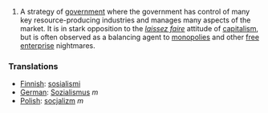 #A strategy of [[government]] where the government has control of many key resource-producing industries and manages many aspects of the market.  It is in stark opposition to the ''[[laissez faire]]'' attitude of [[capitalism]], but is often observed as a balancing agent to [[monopoly|monopolies]] and other [[free enterprise]] nightmares.

===Translations===
*[[Finnish]]: [[sosialismi]]
*[[German]]: [[Sozialismus]] ''m''
*[[Polish]]: [[socjalizm]] ''m''